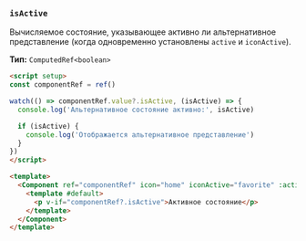 ### `isActive`

Вычисляемое состояние, указывающее активно ли альтернативное представление (когда одновременно установлены `active` и `iconActive`).

**Тип:** `ComputedRef<boolean>`

```html
<script setup>
const componentRef = ref()

watch(() => componentRef.value?.isActive, (isActive) => {
  console.log('Альтернативное состояние активно:', isActive)

  if (isActive) {
    console.log('Отображается альтернативное представление')
  }
})
</script>

<template>
  <Component ref="componentRef" icon="home" iconActive="favorite" :active="true">
    <template #default>
      <p v-if="componentRef?.isActive">Активное состояние</p>
    </template>
  </Component>
</template>
```
